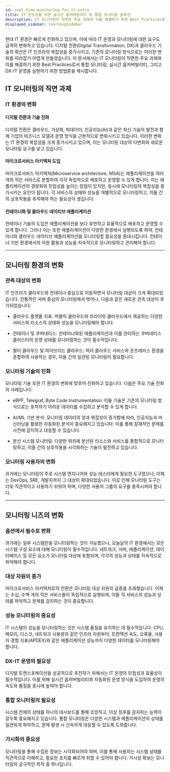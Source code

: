 ```yaml
---
id: real-time-monitoring-for-it-infra
title: IT 인프라를 위한 실시간 옵저버빌리티 및 통합 모니터링 솔루션
description: IT 모니터링이 직면한 주요 과제와 이를 해결하기 위한 Best Practices로서 통합 모니터링, 실시간 옵저버빌리티, 그리고 DX-IT 운영을 실현하기 위한 방법론을 제시합니다.
displayed_sidebar: learningSidebar
---
```


현대 IT 환경은 빠르게 진화하고 있으며, 이에 따라 IT 운영과 모니터링에 대한 요구도 급격히 변화하고 있습니다. 디지털 전환(Digital Transformation, DX)과 클라우드 기술의 확산은 IT 인프라의 복잡성을 증가시키고, 기존의 모니터링 방식으로는 이러한 변화를 따라잡기 어렵게 만들었습니다. 이 문서에서는 IT 모니터링이 직면한 주요 과제와 이를 해결하기 위한 Best Practices로서 통합 모니터링, 실시간 옵저버빌리티, 그리고 DX-IT 운영을 실현하기 위한 방법론을 제시합니다.

## IT 모니터링의 직면 과제

### IT 환경의 변화

#### 디지털 전환과 기술 진화

디지털 전환은 클라우드, 가상화, 빅데이터, 인공지능(AI)과 같은 최신 기술의 발전과 함께 기업의 비즈니스 모델과 운영 방식을 근본적으로 변화시키고 있습니다. 이러한 변화는 IT 환경의 복잡성을 크게 증가시키고 있으며, 이는 모니터링 대상의 다변화와 새로운 모니터링 요구를 낳고 있습니다.

#### 마이크로서비스 아키텍처 도입

마이크로서비스 아키텍처(Microservice architecture, MSA)는 애플리케이션을 여러 개의 작은 서비스로 분할하여 각각 독립적으로 배포하고 운영할 수 있게 합니다. 이는 애플리케이션의 경량화와 민첩성을 높이는 장점이 있지만, 동시에 모니터링의 복잡성을 증가시키는 요인이 됩니다. 각 서비스의 상태와 성능을 개별적으로 모니터링하고, 이들 간의 상호작용을 추적해야 하는 필요성이 생깁니다.

#### 컨테이너화 및 클라우드 네이티브 애플리케이션

컨테이너 기술의 도입은 애플리케이션을 보다 유연하고 효율적으로 배포하고 운영할 수 있게 합니다. 그러나 이는 또한 애플리케이션이 다양한 환경에서 실행되도록 하여, 컨테이너와 클라우드 네이티브 애플리케이션을 모니터링할 필요성을 증대시킵니다. 컨테이너 기반 환경에서의 자원 활용과 성능을 지속적으로 모니터링하고 관리해야 합니다.

---

## 모니터링 환경의 변화

### 관측 대상의 변화

IT 인프라가 클라우드와 컨테이너 중심으로 이동하면서 모니터링 대상이 크게 확대되었습니다. 전통적인 서버 중심의 모니터링에서 벗어나, 다음과 같은 새로운 관측 대상이 추가되었습니다:

* 클라우드 플랫폼 지표: 퍼블릭 클라우드와 프라이빗 클라우드에서 제공하는 다양한 서비스와 리소스의 상태와 성능을 모니터링해야 합니다.

* 컨테이너 및 쿠버네티스: 컨테이너화된 애플리케이션과 이를 관리하는 쿠버네티스 클러스터의 운영 상태를 모니터링하는 것이 필수적입니다.

* 멀티 클라우드 및 하이브리드 클라우드: 여러 클라우드 서비스와 온프레미스 환경을 혼합하여 사용하는 경우, 이들 간의 일관된 모니터링이 필요합니다.

### 모니터링 기술의 진화

모니터링 기술 또한 IT 환경의 변화에 맞추어 진화하고 있습니다. 다음은 주요 기술 진화의 사례입니다:

* eBPF, Telegraf, Byte Code Instrumentation: 이들 기술은 기존의 모니터링 방식으로는 포착하기 어려운 데이터를 수집하고 분석할 수 있게 합니다.

* AI/ML 기반 분석: 모니터링 데이터의 양과 복잡성이 증가함에 따라, 인공지능과 머신러닝을 활용한 자동화된 분석이 중요해지고 있습니다. 이를 통해 잠재적인 문제를 사전에 감지하고 대응할 수 있습니다.

* 분산 시스템 모니터링: 다양한 위치에 분산된 리소스와 서비스를 통합적으로 모니터링하고, 이들 간의 상호작용을 시각화하는 기술이 발전하고 있습니다.

### 모니터링 사용자의 변화

과거에는 모니터링이 주로 시스템 엔지니어와 성능 테스터에게 필요한 도구였으나, 이제는 DevOps, SRE, 개발자까지 그 대상이 확대되었습니다. 이로 인해 모니터링 도구는 더욱 직관적이고 사용하기 쉬워야 하며, 다양한 사용자 그룹의 요구를 충족시켜야 합니다.

---

## 모니터링 니즈의 변화

### 옵션에서 필수로 변화

과거에는 일부 시스템만을 모니터링하는 것이 가능했으나, 오늘날의 IT 환경에서는 모든 시스템 구성 요소에 대해 모니터링이 필수적입니다. 네트워크, 서버, 애플리케이션, 데이터베이스 등 모든 요소가 모니터링 대상에 포함되며, 각각의 성능과 상태를 지속적으로 파악해야 합니다.

### 대상 자원의 증가

마이크로서비스 아키텍처로의 전환은 모니터링 대상 자원의 급증을 초래했습니다. 이제는 수십, 수백 개의 작은 서비스들이 독립적으로 실행되며, 이들 각 서비스의 성능과 상태를 파악하고 문제를 감지하는 것이 중요합니다.

### 성능 모니터링의 중요성

IT 시스템의 성능을 모니터링하는 것은 시스템 품질을 유지하는 데 필수적입니다. CPU, 메모리, 디스크, 네트워크 사용량과 같은 인프라 자원부터, 트랜잭션 속도, 오류율, 사용자 경험 지표(APDEX)와 같은 애플리케이션 성능까지 다양한 데이터를 모니터링해야 합니다.

### DX-IT 운영의 필요성

디지털 트랜스포메이션을 성공적으로 추진하기 위해서는 IT 운영의 민첩성과 효율성이 필수적입니다. 이를 위해 실시간 옵저버빌리티와 자동화된 운영 방식을 도입하여 운영의 속도와 품질을 동시에 높여야 합니다.

### 통합 모니터링의 필요성

시스템 전체의 상태를 하나의 대시보드를 통해 조망하고, 이상 징후를 감지하는 능력이 갈수록 중요해지고 있습니다. 통합 모니터링은 다양한 시스템과 애플리케이션의 상태를 일관되게 파악하고, 문제 발생 시 신속하게 대응할 수 있도록 도와줍니다.

### 가시화의 중요성

모니터링을 통해 수집된 정보는 시각화되어야 하며, 이를 통해 사용자는 시스템 상태를 직관적으로 이해하고, 필요한 조치를 빠르게 취할 수 있어야 합니다. 가시성 확보는 모니터링의 궁극적인 목적 중 하나입니다.